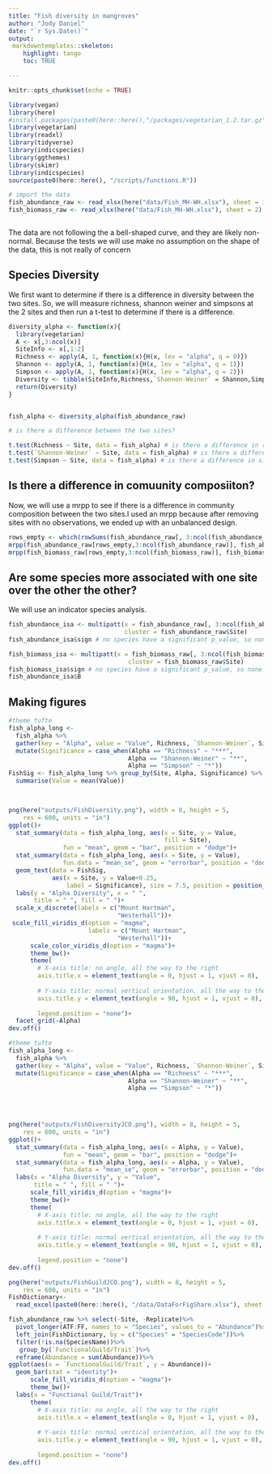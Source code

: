 ```yaml
---
title: "Fish diversity in mangroves"
author: "Jody Daniel"
date: "`r Sys.Date()`"
output:
 markdowntemplates::skeleton:
    highlight: tango
    toc: TRUE

---
```

```r
knitr::opts_chunk$set(echo = TRUE)
```


```r
library(vegan)
library(here)
#install.packages(paste0(here::here(),"/packages/vegetarian_1.2.tar.gz"), repos = NULL, type = "source")
library(vegetarian)
library(readxl)
library(tidyverse)
library(indicspecies)
library(ggthemes)
library(skimr)
library(indicspecies)
source(paste0(here::here(), "/scripts/functions.R"))

```

```r
# import the data
fish_abundance_raw <- read_xlsx(here("data/Fish_MH-WH.xlsx"), sheet = 1)
fish_biomass_raw <- read_xlsx(here("data/Fish_MH-WH.xlsx"), sheet = 2)



```

The data are not following the a bell-shaped curve, and they are likely non-normal. Because the tests we will use make no assumption on the shape of the data, this is not really of concern

## Species Diversity

We first want to determine if there is a difference in diversity between the two sites. So, we will measure richness, shannon weiner and simpsons at the 2 sites and then run a t-test to determine if there is a difference.

```r

diversity_alpha <- function(x){
  library(vegetarian)
  A <- x[,3:ncol(x)]
  SiteInfo <- x[,1:2]
  Richness <- apply(A, 1, function(x){H(x, lev = "alpha", q = 0)})
  Shannon <- apply(A, 1, function(x){H(x, lev = "alpha", q = 1)})
  Simpson <- apply(A, 1, function(x){H(x, lev = "alpha", q = 2)})
  Diversity <- tibble(SiteInfo,Richness,`Shannon-Weiner` = Shannon,Simpson)
  return(Diversity)
}


fish_alpha <- diversity_alpha(fish_abundance_raw)

```

```r
# is there a difference between the two sites?

t.test(Richness ~ Site, data = fish_alpha) # is there a difference in richness? - yes
t.test(`Shannon-Weiner` ~ Site, data = fish_alpha) # is there a difference in shannon weiner - yes
t.test(Simpson ~ Site, data = fish_alpha) # is there a difference in simpsons - yes? if we use an alpha of 0.1

```

## Is there a difference in comuunity composiiton?

Now, we will use a mrpp to see if there is a difference in community composition between the two sites.I used an mrpp because after removing sites with no observations, we ended up with an unbalanced design. 

```r
rows_empty <- which(rowSums(fish_abundance_raw[, 3:ncol(fish_abundance_raw)])>0)# some replicates have no observations
mrpp(fish_abundance_raw[rows_empty,3:ncol(fish_abundance_raw)], fish_abundance_raw$Site[rows_empty]) # is there a difference in community composition based on abundance? - no: p-value = 0.127, A (which is the test statistic) = 0.0007263 (values closer to 1 means there is a large difference, values closer to zero means there is little difference) 
mrpp(fish_biomass_raw[rows_empty,3:ncol(fish_biomass_raw)], fish_biomass_raw$Site[rows_empty])# is there a difference in community composition based on biomass ? - no : p-value = 0.458, A (which is the test statistic) = -0.0004895  (values closer to 1 means there is a large difference, values closer to zero means there is little difference) 
```

## Are some species more associated with one site over the other the other?

We will use an indicator species analysis.

```r

fish_abundance_isa <- multipatt(x = fish_abundance_raw[, 3:ncol(fish_abundance_raw)], 
                                cluster = fish_abundance_raw$Site)
fish_abundance_isa$sign # no species have a significant p_value, so none are more strongly associated with one site over the other

fish_biomass_isa <- multipatt(x = fish_biomass_raw[, 3:ncol(fish_biomass_raw)], 
                                 cluster = fish_biomass_raw$Site)
fish_biomass_isa$sign # no species have a significant p_value, so none are more strongly associated with one site over the other
fish_abundance_isa$B

```
## Making figures


```r
#theme_tufte
fish_alpha_long <- 
  fish_alpha %>%
  gather(key = "Alpha", value = "Value", Richness, `Shannon-Weiner`, Simpson)%>%
  mutate(Significance = case_when(Alpha == "Richness" ~ "***",
                                 Alpha == "Shannon-Weiner" ~ "**",
                                 Alpha == "Simpson" ~ "*"))
FishSig <- fish_alpha_long %>% group_by(Site, Alpha, Significance) %>% 
  summarise(Value = mean(Value)) 

 

png(here("outputs/FishDiversity.png"), width = 8, height = 5,
    res = 600, units = "in")
ggplot()+
  stat_summary(data = fish_alpha_long, aes(x = Site, y = Value, 
                                           fill = Site),
               fun = "mean", geom = "bar", position = "dodge")+
  stat_summary(data = fish_alpha_long, aes(x = Site, y = Value),
               fun.data = "mean_se", geom = "errorbar", position = "dodge")+
  geom_text(data = FishSig,
            aes(x = Site, y = Value+0.25,
                label = Significance), size = 7.5, position = position_dodge(width = .9))+
  labs(y = "Alpha Diversity", x = " ",
       title = " ", fill = " ")+
  scale_x_discrete(labels = c("Mount Hartman",
                              "Westerhall"))+
 scale_fill_viridis_d(option = "magma",
                      labels = c("Mount Hartman",
                              "Westerhall"))+
      scale_color_viridis_d(option = "magma")+
      theme_bw()+
      theme(
        # X-axis title: no angle, all the way to the right
        axis.title.x = element_text(angle = 0, hjust = 1, vjust = 0),
        
        # Y-axis title: normal vertical orientation, all the way to the left
        axis.title.y = element_text(angle = 90, hjust = 1, vjust = 0),
        
        legend.position = "none")+
  facet_grid(~Alpha)
dev.off()
```


```r
#theme_tufte
fish_alpha_long <- 
  fish_alpha %>%
  gather(key = "Alpha", value = "Value", Richness, `Shannon-Weiner`, Simpson)%>%
  mutate(Significance = case_when(Alpha == "Richness" ~ "***",
                                 Alpha == "Shannon-Weiner" ~ "**",
                                 Alpha == "Simpson" ~ "*"))


 

png(here("outputs/FishDiversityJCO.png"), width = 8, height = 5,
    res = 600, units = "in")
ggplot()+
  stat_summary(data = fish_alpha_long, aes(x = Alpha, y = Value),
               fun = "mean", geom = "bar", position = "dodge")+
  stat_summary(data = fish_alpha_long, aes(x = Alpha, y = Value),
               fun.data = "mean_se", geom = "errorbar", position = "dodge")+
  labs(x = "Alpha Diversity", y = "Value",
       title = " ", fill = " ")+
      scale_fill_viridis_d(option = "magma")+
      theme_bw()+
      theme(
        # X-axis title: no angle, all the way to the right
        axis.title.x = element_text(angle = 0, hjust = 1, vjust = 0),
        
        # Y-axis title: normal vertical orientation, all the way to the left
        axis.title.y = element_text(angle = 90, hjust = 1, vjust = 0),
        
        legend.position = "none")
dev.off()
```



```r
png(here("outputs/FishGuildJCO.png"), width = 8, height = 5,
    res = 600, units = "in")
FishDictionary<-
  read_excel(paste0(here::here(), "/data/DataForFigShare.xlsx"), sheet = 2)

fish_abundance_raw %>% select(-Site, -Replicate)%>%
  pivot_longer(ATF:FF, names_to = "Species", values_to = "Abundance")%>%
  left_join(FishDictionary, by = c("Species" = "SpeciesCode"))%>%
  filter(!is.na(SpeciesName))%>%
   group_by(`FunctionalGuild/Trait`)%>%
  reframe(Abundance = sum(Abundance))%>%
ggplot(aes(x = `FunctionalGuild/Trait`, y = Abundance))+
  geom_bar(stat = "identity")+
      scale_fill_viridis_d(option = "magma")+
      theme_bw()+
  labs(x = "Functional Guild/Trait")+
      theme(
        # X-axis title: no angle, all the way to the right
        axis.title.x = element_text(angle = 0, hjust = 1, vjust = 0),
        
        # Y-axis title: normal vertical orientation, all the way to the left
        axis.title.y = element_text(angle = 90, hjust = 1, vjust = 0),
        
        legend.position = "none")
dev.off()
```
